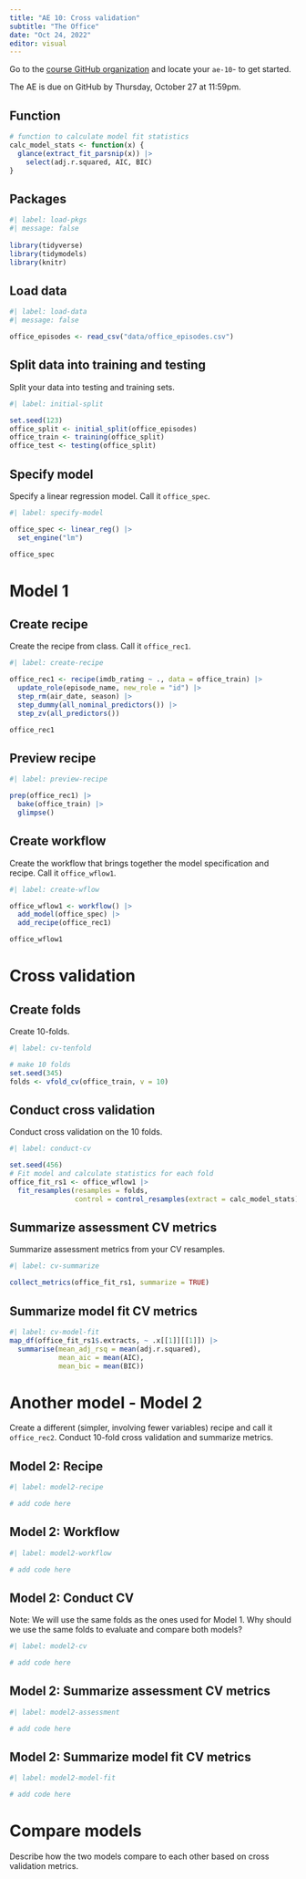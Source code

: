 ```yaml
---
title: "AE 10: Cross validation"
subtitle: "The Office"
date: "Oct 24, 2022"
editor: visual
---
```


::: callout-important
Go to the [course GitHub organization](https://github.com/sta210-fa22) and locate your `ae-10`- to get started.

The AE is due on GitHub by Thursday, October 27 at 11:59pm.
:::

## Function

```r
# function to calculate model fit statistics
calc_model_stats <- function(x) {
  glance(extract_fit_parsnip(x)) |>
    select(adj.r.squared, AIC, BIC)
}
```

## Packages

```r
#| label: load-pkgs
#| message: false
 
library(tidyverse)
library(tidymodels)
library(knitr)
```

## Load data

```r
#| label: load-data
#| message: false

office_episodes <- read_csv("data/office_episodes.csv")
```

## Split data into training and testing

Split your data into testing and training sets.

```r
#| label: initial-split

set.seed(123)
office_split <- initial_split(office_episodes)
office_train <- training(office_split)
office_test <- testing(office_split)
```

## Specify model

Specify a linear regression model. Call it `office_spec`.

```r
#| label: specify-model

office_spec <- linear_reg() |>
  set_engine("lm")

office_spec
```

# Model 1

## Create recipe

Create the recipe from class. Call it `office_rec1`.

```r
#| label: create-recipe

office_rec1 <- recipe(imdb_rating ~ ., data = office_train) |>
  update_role(episode_name, new_role = "id") |>
  step_rm(air_date, season) |>
  step_dummy(all_nominal_predictors()) |>
  step_zv(all_predictors())

office_rec1
```

## Preview recipe

```r
#| label: preview-recipe

prep(office_rec1) |>
  bake(office_train) |>
  glimpse()
```

## Create workflow

Create the workflow that brings together the model specification and recipe. Call it `office_wflow1`.

```r
#| label: create-wflow

office_wflow1 <- workflow() |>
  add_model(office_spec) |>
  add_recipe(office_rec1)

office_wflow1
```

# Cross validation

## Create folds

Create 10-folds.

```r
#| label: cv-tenfold

# make 10 folds
set.seed(345)
folds <- vfold_cv(office_train, v = 10)
```

## Conduct cross validation

Conduct cross validation on the 10 folds.

```r
#| label: conduct-cv

set.seed(456)
# Fit model and calculate statistics for each fold
office_fit_rs1 <- office_wflow1 |>
  fit_resamples(resamples = folds, 
                control = control_resamples(extract = calc_model_stats))
```

## Summarize assessment CV metrics

Summarize assessment metrics from your CV resamples.

```r
#| label: cv-summarize

collect_metrics(office_fit_rs1, summarize = TRUE)
```

## Summarize model fit CV metrics

```r
#| label: cv-model-fit
map_df(office_fit_rs1$.extracts, ~ .x[[1]][[1]]) |>
  summarise(mean_adj_rsq = mean(adj.r.squared), 
            mean_aic = mean(AIC), 
            mean_bic = mean(BIC))
```

# Another model - Model 2

Create a different (simpler, involving fewer variables) recipe and call it `office_rec2`. Conduct 10-fold cross validation and summarize metrics.

## Model 2: Recipe

```r
#| label: model2-recipe

# add code here
```

## Model 2: Workflow

```r
#| label: model2-workflow

# add code here
```

## Model 2: Conduct CV

::: callout-note
Note: We will use the same folds as the ones used for Model 1. Why should we use the same folds to evaluate and compare both models?
:::

```r
#| label: model2-cv

# add code here
```

## Model 2: Summarize assessment CV metrics

```r
#| label: model2-assessment

# add code here
```

## Model 2: Summarize model fit CV metrics

```r
#| label: model2-model-fit

# add code here
```

# Compare models

Describe how the two models compare to each other based on cross validation metrics.

# 
